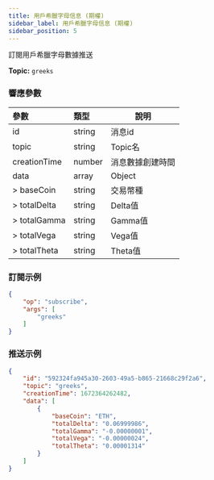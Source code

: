 ```yaml
---
title: 用戶希臘字母信息 (期權)
sidebar_label: 用戶希臘字母信息 (期權)
sidebar_position: 5
---
```


訂閱用戶希臘字母數據推送

**Topic:** `greeks`

### 響應參數
| 參數 | 類型 | 說明|
|:----- |:-----|----- |
|id |string |消息id|
|topic |string |Topic名 |
|creationTime |number |消息數據創建時間 |
|data |array |Object |
|> baseCoin |string|交易幣種 |
|> totalDelta |string|Delta值 |
|> totalGamma |string|Gamma值 |
|> totalVega |string|Vega值 |
|> totalTheta |string|Theta值 |

### 訂閱示例
```json
{
    "op": "subscribe",
    "args": [
        "greeks"
    ]
}
```

### 推送示例

```json
{
    "id": "592324fa945a30-2603-49a5-b865-21668c29f2a6",
    "topic": "greeks",
    "creationTime": 1672364262482,
    "data": [
        {
            "baseCoin": "ETH",
            "totalDelta": "0.06999986",
            "totalGamma": "-0.00000001",
            "totalVega": "-0.00000024",
            "totalTheta": "0.00001314"
        }
    ]
}
```
